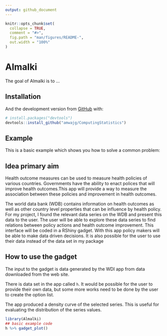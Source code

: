 ```yaml
---
output: github_document
---
```


<!-- README.md is generated from README.Rmd. Please edit that file -->

```r
knitr::opts_chunk$set(
  collapse = TRUE,
  comment = "#>",
  fig.path = "man/figures/README-",
  out.width = "100%"
)
```

# Almalki

<!-- badges: start -->
<!-- badges: end -->

The goal of Almalki is to ...

## Installation


And the development version from [GitHub](https://github.com/) with:

``` r
# install.packages("devtools")
devtools::install_github("amwajg/ComputingStatistics")
```
## Example

This is a basic example which shows you how to solve a common problem:




## Idea primary aim

Health outcome measures can be used to measure health policies of various countries. Governments have the ability to enact polices that will improve health outcomes.This app will provide a way to measure the association between these policies and improvement in health outcomes.

The world data bank (WDB) contains information on health outcomes as well as other country level properties that can be influence by health policy. For my project, I found the relevant data series on the WDB and present this data to the user. The user will be able to explore these data series to find relations between policy actions and health outcome improvement. This interface will be coded in a RShiny gadget. With this app policy makers will be able to make data driven decisions. It is also possible for the user to
use their data instead of the data set in my package

## How to use the gadget

The input to the gadget is data generated by the WDI app
from data downloaded from the web site.

There is data set in the app called `h`. It would be possible for the user to provide their own data, but some more works need to be done by the user to create the option list. 

The app produced a density curve of the selected series. This is useful for evaluating the distribution of the series values. 


```r
library(Almalki)
## basic example code
h %>% gadget_plot()
```


